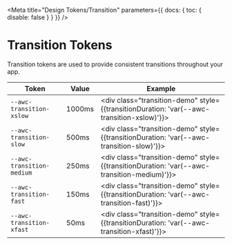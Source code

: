 
<Meta title="Design Tokens/Transition" parameters={{ docs: { toc: { disable: false } } }} />

# Transition Tokens

Transition tokens are used to provide consistent transitions throughout your app.

| Token                     | Value  | Example                                                                                          |
| ------------------------- | ------ | ------------------------------------------------------------------------------------------------ |
| `--awc-transition-xslow`  | 1000ms | <div class="transition-demo" style={{transitionDuration: 'var(--awc-transition-xslow)'}}></div>  |
| `--awc-transition-slow`   | 500ms  | <div class="transition-demo" style={{transitionDuration: 'var(--awc-transition-slow)'}}></div>   |
| `--awc-transition-medium` | 250ms  | <div class="transition-demo" style={{transitionDuration: 'var(--awc-transition-medium)'}}></div> |
| `--awc-transition-fast`   | 150ms  | <div class="transition-demo" style={{transitionDuration: 'var(--awc-transition-fast)'}}></div>   |
| `--awc-transition-xfast`  | 50ms   | <div class="transition-demo" style={{transitionDuration: 'var(--awc-transition-xfast)'}}></div>  |
